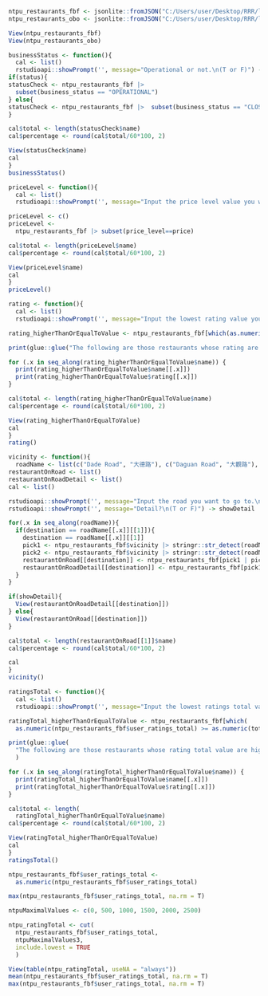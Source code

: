 
```{r}
ntpu_restaurants_fbf <- jsonlite::fromJSON("C:/Users/user/Desktop/RRR/learning~R/learning R class/final/ntpu_restaurants.json", simplifyDataFrame = T)
ntpu_restaurants_obo <- jsonlite::fromJSON("C:/Users/user/Desktop/RRR/learning~R/learning R class/final/ntpu_restaurants.json", simplifyDataFrame = F)
```

```{r}
View(ntpu_restaurants_fbf)
View(ntpu_restaurants_obo)
```

```{r business_status}
businessStatus <- function(){
  cal <- list()
  rstudioapi::showPrompt('', message="Operational or not.\n(T or F)") -> status
if(status){
statusCheck <- ntpu_restaurants_fbf |>
  subset(business_status == "OPERATIONAL")
} else{
statusCheck <- ntpu_restaurants_fbf |>  subset(business_status == "CLOSED_TEMPORARILY")
}

cal$total <- length(statusCheck$name)
cal$percentage <- round(cal$total/60*100, 2)

View(statusCheck$name)
cal
}
businessStatus()
```

```{r price_level}
priceLevel <- function(){
  cal <- list()
  rstudioapi::showPrompt('', message="Input the price level value you want.\n(1 or 2)") -> price

priceLevel <- c()
priceLevel <- 
  ntpu_restaurants_fbf |> subset(price_level==price)

cal$total <- length(priceLevel$name)
cal$percentage <- round(cal$total/60*100, 2)

View(priceLevel$name)
cal
}
priceLevel()
```

```{r rating}
rating <- function(){
  cal <- list()
  rstudioapi::showPrompt('', message="Input the lowest rating value you want.") -> value

rating_higherThanOrEqualToValue <- ntpu_restaurants_fbf[which(as.numeric(ntpu_restaurants_fbf$rating) >= as.numeric(value)), c("name", "rating")]

print(glue::glue("The following are those restaurants whose rating are higher than or equal to {value}."))

for (.x in seq_along(rating_higherThanOrEqualToValue$name)) {
  print(rating_higherThanOrEqualToValue$name[[.x]])
  print(rating_higherThanOrEqualToValue$rating[[.x]])
}

cal$total <- length(rating_higherThanOrEqualToValue$name)
cal$percentage <- round(cal$total/60*100, 2)

View(rating_higherThanOrEqualToValue)
cal
}
rating()
```

```{r road}
vicinity <- function(){
  roadName <- list(c("Dade Road", "大德路"), c("Daguan Road", "大觀路"), c("Daxue Road", "大學路"), c("Dayi Road", "大義路"), c("Guoji 1st Street", "ˇ國際一街"), c("Guoji 2nd Street", "國際二街"), c("Guoxue Street", "國學街"), c("Xuefu Road", "學府路"), c("Xueqin Road", "學勤路"))
restaurantOnRoad <- list()
restaurantOnRoadDetail <- list()
cal <- list()

rstudioapi::showPrompt('', message="Input the road you want to go to.\n(using english)") -> destination
rstudioapi::showPrompt('', message="Detail?\n(T or F)") -> showDetail

for(.x in seq_along(roadName)){
  if(destination == roadName[[.x]][[1]]){
    destination == roadName[[.x]][[1]]
    pick1 <- ntpu_restaurants_fbf$vicinity |> stringr::str_detect(roadName[[.x]][[1]])
    pick2 <- ntpu_restaurants_fbf$vicinity |> stringr::str_detect(roadName[[.x]][[2]])
    restaurantOnRoad[[destination]] <- ntpu_restaurants_fbf[pick1 | pick2, c("name", "rating", "vicinity")]
    restaurantOnRoadDetail[[destination]] <- ntpu_restaurants_fbf[pick1 | pick2, ]
  }
}

if(showDetail){
  View(restaurantOnRoadDetail[[destination]])
} else{
  View(restaurantOnRoad[[destination]])
}

cal$total <- length(restaurantOnRoad[[1]]$name)
cal$percentage <- round(cal$total/60*100, 2)

cal
}
vicinity()
```

```{r}
ratingsTotal <- function(){
  cal <- list()
  rstudioapi::showPrompt('', message="Input the lowest ratings total value you want.") -> totalValue

ratingTotal_higherThanOrEqualToValue <- ntpu_restaurants_fbf[which(
  as.numeric(ntpu_restaurants_fbf$user_ratings_total) >= as.numeric(totalValue)), c("name", "user_ratings_total")]

print(glue::glue(
  "The following are those restaurants whose rating total value are higher than or equal to {totalValue}.")
  )

for (.x in seq_along(ratingTotal_higherThanOrEqualToValue$name)) {
  print(ratingTotal_higherThanOrEqualToValue$name[[.x]])
  print(ratingTotal_higherThanOrEqualToValue$rating[[.x]])
}

cal$total <- length(
  ratingTotal_higherThanOrEqualToValue$name)
cal$percentage <- round(cal$total/60*100, 2)

View(ratingTotal_higherThanOrEqualToValue)
cal
}
ratingsTotal()
```

```{r}
ntpu_restaurants_fbf$user_ratings_total <- 
  as.numeric(ntpu_restaurants_fbf$user_ratings_total)

max(ntpu_restaurants_fbf$user_ratings_total, na.rm = T)

ntpuMaximalValues <- c(0, 500, 1000, 1500, 2000, 2500)

ntpu_ratingTotal <- cut(
  ntpu_restaurants_fbf$user_ratings_total, 
  ntpuMaximalValues3,
  include.lowest = TRUE
  )

View(table(ntpu_ratingTotal, useNA = "always"))
mean(ntpu_restaurants_fbf$user_ratings_total, na.rm = T)
max(ntpu_restaurants_fbf$user_ratings_total, na.rm = T)
```

